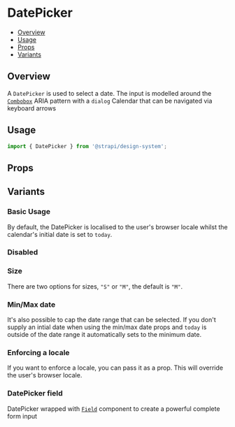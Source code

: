 

<Meta of={DatePickerStories} />

# DatePicker

- [Overview](#overview)
- [Usage](#usage)
- [Props](#props)
- [Variants](#variants)

## Overview

A `DatePicker` is used to select a date. The input is modelled around the
[`Combobox`](../?path=/docs/inputs-combobox--docs) ARIA pattern with a `dialog` Calendar that can be navigated via
keyboard arrows

<ViewSource path="components/DatePicker" />

## Usage

```js
import { DatePicker } from '@strapi/design-system';
```

<Canvas of={DatePickerStories.Base} />

## Props

<ArgTypes of={DatePicker} />

## Variants

### Basic Usage

By default, the DatePicker is localised to the user's browser locale whilst the calendar's initial date is set to
`today`.

<Canvas of={DatePickerStories.Base} />

### Disabled

<Canvas of={DatePickerStories.Disabled} />

### Size

There are two options for sizes, `"S"` or `"M"`, the default is `"M"`.

<Canvas of={DatePickerStories.Size} />

### Min/Max date

It's also possible to cap the date range that can be selected. If you don't supply an intial date when using the min/max
date props and `today` is outside of the date range it automatically sets to the minimum date.

<Canvas of={DatePickerStories.MinMaxDate} />

### Enforcing a locale

If you want to enforce a locale, you can pass it as a prop. This will override the user's browser locale.

<Canvas of={DatePickerStories.Locale} />

### DatePicker field

DatePicker wrapped with [`Field`](../?path=/docs/components-field--docs) component to create a powerful complete form
input

<Canvas of={DatePickerStories.WithField} />

